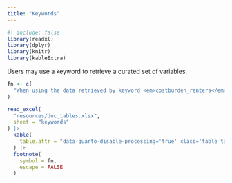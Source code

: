 ```yaml
---
title: "Keywords"
---
```


```r
#| include: false
library(readxl)
library(dplyr)
library(knitr)
library(kableExtra)
```

Users may use a keyword to retrieve a curated set of variables. 

```r

fn <- c(
  "When using the data retrieved by keyword <em>costburden_renters</em> to compute rates of renter housing cost burden, compute the denominator by subtracting the number of renters for whom cost burden is not computed (B25070_011) from the number of renters (B25070_001). This step is not necessary when using the data returned by keyword <em>housing_overview</em>; the total in this table's section on rent burden (DP04_0136) already excludes the number of renters for whom cost burden cannot be computed."
)

read_excel(
  "resources/doc_tables.xlsx", 
  sheet = "keywords"
) |>
  kable(
    table.attr = "data-quarto-disable-processing='true' class='table table-sm'"
  ) |>
  footnote(
    symbol = fn,
    escape = FALSE
  )

```
